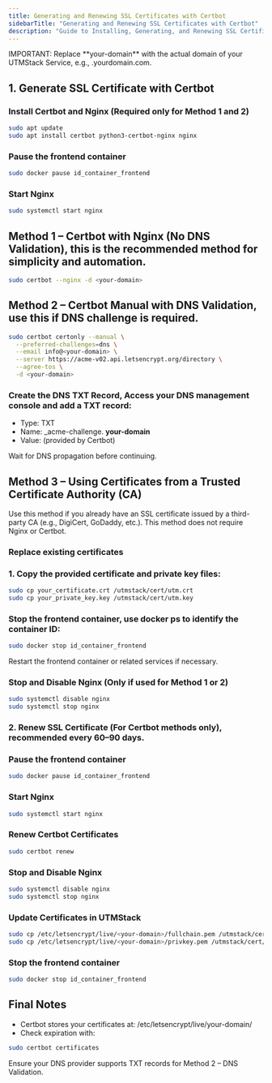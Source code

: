```yaml
---
title: Generating and Renewing SSL Certificates with Certbot
sidebarTitle: "Generating and Renewing SSL Certificates with Certbot"
description: "Guide to Installing, Generating, and Renewing SSL Certificates with Certbot and Third-Party CAs on UTMStack Servers"
---
```


<Warning>
    IMPORTANT: Replace **your-domain** with the actual domain of your UTMStack Service, e.g., .yourdomain.com.
</Warning>

## 1. Generate SSL Certificate with Certbot

### Install Certbot and Nginx (Required only for Method 1 and 2)

```bash
sudo apt update
sudo apt install certbot python3-certbot-nginx nginx  
```

### Pause the frontend container

```bash
sudo docker pause id_container_frontend
```

### Start Nginx

```bash
sudo systemctl start nginx
```

## Method 1 – Certbot with Nginx (No DNS Validation), this is the recommended method for simplicity and automation.

```bash
sudo certbot --nginx -d <your-domain>
```

## Method 2 – Certbot Manual with DNS Validation, use this if DNS challenge is required.

```bash
sudo certbot certonly --manual \
  --preferred-challenges=dns \
  --email info@<your-domain> \
  --server https://acme-v02.api.letsencrypt.org/directory \
  --agree-tos \
  -d <your-domain>
```

### Create the DNS TXT Record,  Access your DNS management console and add a TXT record:

 - Type: TXT
 - Name: _acme-challenge. **your-domain**
 - Value: (provided by Certbot)

<Note>
 Wait for DNS propagation before continuing.   
</Note>

## Method 3 – Using Certificates from a Trusted Certificate Authority (CA)

<Tip>
Use this method if you already have an SSL certificate issued by a third-party CA (e.g., DigiCert, GoDaddy, etc.).
This method does not require Nginx or Certbot.
</Tip>

### Replace existing certificates

### 1. Copy the provided certificate and private key files:

```bash
sudo cp your_certificate.crt /utmstack/cert/utm.crt  
sudo cp your_private_key.key /utmstack/cert/utm.key  
```

### Stop the frontend container,  use docker ps to identify the container ID:

```bash
sudo docker stop id_container_frontend
```

<Note>
    Restart the frontend container or related services if necessary.
</Note>

### Stop and Disable Nginx (Only if used for Method 1 or 2)

```bash
sudo systemctl disable nginx  
sudo systemctl stop nginx  
```

### 2. Renew SSL Certificate (For Certbot methods only), recommended every 60–90 days.

### Pause the frontend container

```bash
sudo docker pause id_container_frontend  
```

### Start Nginx

```bash
sudo systemctl start nginx  
```

### Renew Certbot Certificates

```bash
sudo certbot renew  
```

### Stop and Disable Nginx

```bash
sudo systemctl disable nginx  
sudo systemctl stop nginx  
```

### Update Certificates in UTMStack

```bash
sudo cp /etc/letsencrypt/live/<your-domain>/fullchain.pem /utmstack/cert/utm.crt  
sudo cp /etc/letsencrypt/live/<your-domain>/privkey.pem /utmstack/cert/utm.key  
```

### Stop the frontend container


```bash
sudo docker stop id_container_frontend  
```

## Final Notes

 - Certbot stores your certificates at:  /etc/letsencrypt/live/your-domain/
 - Check expiration with:

```bash
sudo certbot certificates 
```

<Note>
  Ensure your DNS provider supports TXT records for Method 2 – DNS Validation.
</Note>
